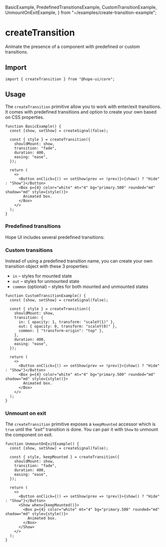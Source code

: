  BasicExample,
  PredefinedTransitionsExample,
  CustomTransitionExample,
  UnmountOnExitExample,
} from "~/examples/create-transition-example";

# createTransition

Animate the presence of a component with predefined or custom transitions.

## Import

```tsx
import { createTransition } from "@hope-ui/core";
```

## Usage

The `createTransition` primitive allow you to work with enter/exit transitions. It comes with predefined transitions and option to create your own based on CSS properties.

<Preview>
  <BasicExample />
</Preview>

```tsx
function BasicExample() {
  const [show, setShow] = createSignal(false);

  const { style } = createTransition({
    shouldMount: show,
    transition: "fade",
    duration: 400,
    easing: "ease",
  });

  return (
    <>
      <Button onClick={() => setShow(prev => !prev)}>{show() ? "Hide" : "Show"}</Button>
      <Box p={4} color="white" mt="4" bg="primary.500" rounded="md" shadow="md" style={style()}>
        Animated box.
      </Box>
    </>
  );
}
```

### Predefined transitions

Hope UI includes several predefined transitions:

<Preview isFullRounded>
  <PredefinedTransitionsExample />
</Preview>

### Custom transitions

Instead of using a predefined transition name, you can create your own transition object with these 3 properties:

- `in` – styles for mounted state
- `out` – styles for unmounted state
- `common` (optional) – styles for both mounted and unmounted states

<Preview>
  <CustomTransitionExample />
</Preview>

```tsx
function CustomTransitionExample() {
  const [show, setShow] = createSignal(false);

  const { style } = createTransition({
    shouldMount: show,
    transition: {
      in: { opacity: 1, transform: "scaleY(1)" },
      out: { opacity: 0, transform: "scaleY(0)" },
      common: { "transform-origin": "top" },
    },
    duration: 400,
    easing: "ease",
  });

  return (
    <>
      <Button onClick={() => setShow(prev => !prev)}>{show() ? "Hide" : "Show"}</Button>
      <Box p={4} color="white" mt="4" bg="primary.500" rounded="md" shadow="md" style={style()}>
        Animated box.
      </Box>
    </>
  );
}
```

### Unmount on exit

The `createTransition` primitive exposes a `keepMounted` accessor which is `true` until the _"exit"_ transition is done. You can pair it with `Show` to unmount the component on exit.

<Preview>
  <UnmountOnExitExample />
</Preview>

```tsx {3,13,17}
function UnmountOnExitExample() {
  const [show, setShow] = createSignal(false);

  const { style, keepMounted } = createTransition({
    shouldMount: show,
    transition: "fade",
    duration: 400,
    easing: "ease",
  });

  return (
    <>
      <Button onClick={() => setShow(prev => !prev)}>{show() ? "Hide" : "Show"}</Button>
      <Show when={keepMounted()}>
        <Box p={4} color="white" mt="4" bg="primary.500" rounded="md" shadow="md" style={style()}>
          Animated box.
        </Box>
      </Show>
    </>
  );
}
```
